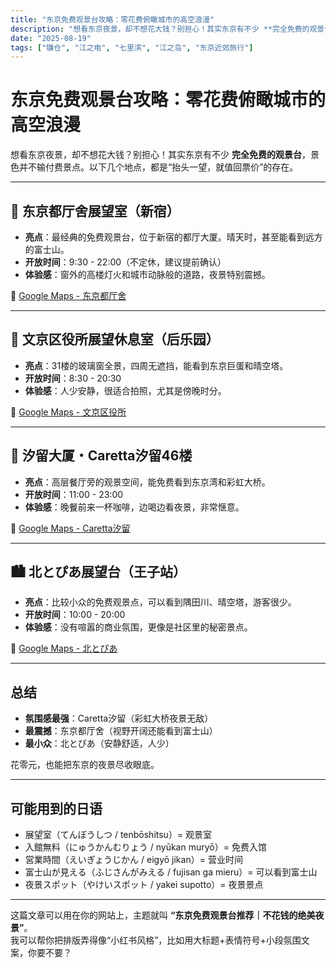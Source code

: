 ```yaml
---
title: "东京免费观景台攻略：零花费俯瞰城市的高空浪漫"
description: "想看东京夜景，却不想花大钱？别担心！其实东京有不少 **完全免费的观景台**，景色并不输付费景点。以下几个地点，都是“抬头一望，就值回票价”的存在。"
date: "2025-08-19"
tags: ["镰仓", "江之电", "七里滨", "江之岛", "东京近郊旅行"]
---
```



# 东京免费观景台攻略：零花费俯瞰城市的高空浪漫

想看东京夜景，却不想花大钱？别担心！其实东京有不少 **完全免费的观景台**，景色并不输付费景点。以下几个地点，都是“抬头一望，就值回票价”的存在。

---

## 🏢 东京都厅舍展望室（新宿）
- **亮点**：最经典的免费观景台，位于新宿的都厅大厦。晴天时，甚至能看到远方的富士山。  
- **开放时间**：9:30 - 22:00（不定休，建议提前确认）  
- **体验感**：窗外的高楼灯火和城市动脉般的道路，夜景特别震撼。  

📍 [Google Maps - 东京都厅舍](https://www.google.com/maps?q=Tokyo+Metropolitan+Government+Building)

---

## 🌇 文京区役所展望休息室（后乐园）
- **亮点**：31楼的玻璃窗全景，四周无遮挡，能看到东京巨蛋和晴空塔。  
- **开放时间**：8:30 - 20:30  
- **体验感**：人少安静，很适合拍照，尤其是傍晚时分。  

📍 [Google Maps - 文京区役所](https://www.google.com/maps?q=Bunkyo+City+Office)

---

## 🌉 汐留大厦・Caretta汐留46楼
- **亮点**：高层餐厅旁的观景空间，能免费看到东京湾和彩虹大桥。  
- **开放时间**：11:00 - 23:00  
- **体验感**：晚餐前来一杯咖啡，边喝边看夜景，非常惬意。  

📍 [Google Maps - Caretta汐留](https://www.google.com/maps?q=Caretta+Shiodome)

---

## 🏙️ 北とぴあ展望台（王子站）
- **亮点**：比较小众的免费观景点，可以看到隅田川、晴空塔，游客很少。  
- **开放时间**：10:00 - 20:00  
- **体验感**：没有喧嚣的商业氛围，更像是社区里的秘密景点。  

📍 [Google Maps - 北とぴあ](https://www.google.com/maps?q=Kita+Topia)

---

## 总结
- **氛围感最强**：Caretta汐留（彩虹大桥夜景无敌）  
- **最震撼**：东京都厅舍（视野开阔还能看到富士山）  
- **最小众**：北とぴあ（安静舒适，人少）  

花零元，也能把东京的夜景尽收眼底。  

---

## 可能用到的日语
- 展望室（てんぼうしつ / tenbōshitsu）= 观景室  
- 入館無料（にゅうかんむりょう / nyūkan muryō）= 免费入馆  
- 営業時間（えいぎょうじかん / eigyō jikan）= 营业时间  
- 富士山が見える（ふじさんがみえる / fujisan ga mieru）= 可以看到富士山  
- 夜景スポット（やけいスポット / yakei supotto）= 夜景景点  

---

这篇文章可以用在你的网站上，主题就叫 **“东京免费观景台推荐｜不花钱的绝美夜景”**。  
我可以帮你把排版弄得像“小红书风格”，比如用大标题+表情符号+小段氛围文案，你要不要？
